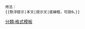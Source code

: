 <span style="border-bottom:{{{3|1}}}px dotted;" title="{{{2}}}">{{{1}}}</span><noinclude>
<pre>
用法：
{{懸浮提示|本文|提示文|底線粗，可設0。}}
</pre>
[[分類:格式模板]]
</noinclude>